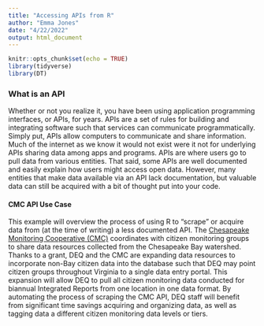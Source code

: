 ```yaml
---
title: "Accessing APIs from R"
author: "Emma Jones"
date: "4/22/2022"
output: html_document
---
```


```r
knitr::opts_chunk$set(echo = TRUE)
library(tidyverse)
library(DT)
```

### What is an API

Whether or not you realize it, you have been using application programming interfaces, or APIs, for years. APIs are a set of rules for building and integrating software 
such that services can communicate programmatically. Simply put, APIs allow computers to communicate and share information. Much of the internet as we know it would not exist were it not for underlying APIs sharing data among apps and programs. APIs are where users go to pull data from various entities. That said, some APIs are well documented and easily explain how users might access open data. However, many entities that make data available via an API lack documentation, but valuable data can still be acquired with a bit of thought put into your code.

#### CMC API Use Case

This example will overview the process of using R to "scrape" or acquire data from (at the time of writing) a less documented API. The [Chesapeake Monitoring Cooperative (CMC)](https://www.chesapeakemonitoringcoop.org/) coordinates with citizen monitoring groups to share data resources collected from the Chesapeake Bay watershed. Thanks to a grant, DEQ and the CMC are expanding data resources to incorporate non-Bay citizen data into the database such that DEQ may point citizen groups throughout Virginia to a single data entry portal. This expansion will allow DEQ to pull all citizen monitoring data conducted for biannual Integrated Reports from one location in one data format. By automating the process of scraping the CMC API, DEQ staff will benefit from significant time savings acquiring and organizing data, as well as tagging data a different citizen monitoring data levels or tiers. 


```r

```



```r

```
